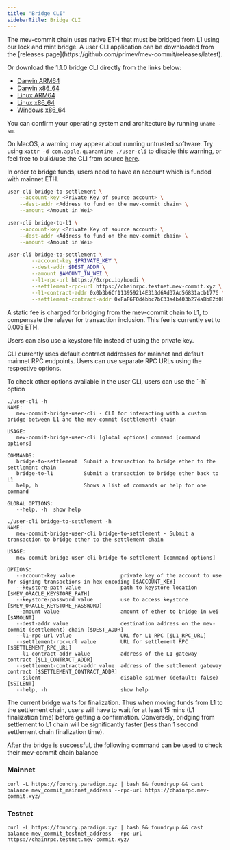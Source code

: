 ```yaml
---
title: "Bridge CLI"
sidebarTitle: Bridge CLI
---
```


<p> The mev-commit chain uses native ETH that must be bridged from L1 using our lock and mint bridge. A user CLI application can be downloaded from the [releases page](https://github.com/primev/mev-commit/releases/latest). </p>

Or download the 1.1.0 bridge CLI directly from the links below:
* [Darwin ARM64](https://github.com/primev/mev-commit/releases/download/v1.2.x/mev-commit-bridge-user-cli_1.1.0_Darwin_arm64.tar.gz)
* [Darwin x86_64](https://github.com/primev/mev-commit/releases/download/v1.2.x/mev-commit-bridge-user-cli_1.1.0_Darwin_x86_64.tar.gz)
* [Linux ARM64](https://github.com/primev/mev-commit/releases/download/v1.2.x/mev-commit-bridge-user-cli_1.1.0_Linux_arm64.tar.gz)
* [Linux x86_64](https://github.com/primev/mev-commit/releases/download/v1.2.x/mev-commit-bridge-user-cli_1.1.0_Linux_x86_64.tar.gz)
* [Windows x86_64](https://github.com/primev/mev-commit/releases/download/v1.2.x/mev-commit-bridge-user-cli_1.1.0_Windows_x86_64.zip)

You can confirm your operating system and architecture by running `uname -sm`.

On MacOS, a warning may appear about running untrusted software. Try using `xattr -d com.apple.quarantine ./user-cli` to disable this warning, or feel free to build/use the CLI from source [here](https://github.com/primev/mev-commit/tree/main/bridge/standard).

<Note>In order to bridge funds, users need to have an account which is funded with mainnet ETH. </Note>

<CodeGroup>

```bash ❯_ bridge to settlement chain from L1
user-cli bridge-to-settlement \
	--account-key <Private Key of source account> \
	--dest-addr <Address to fund on the mev-commit chain> \
	--amount <Amount in Wei>
```

```bash ❯_ bridge to L1 from settlement chain
user-cli bridge-to-l1 \
	--account-key <Private Key of source account> \
	--dest-addr <Address to fund on the mev-commit chain> \
	--amount <Amount in Wei>
```

</CodeGroup>

<Accordion title="Testnet command">

```bash ❯_ bridge to settlement chain from L1
user-cli bridge-to-settlement \
        --account-key $PRIVATE_KEY \
        --dest-addr $DEST_ADDR \
        --amount $AMOUNT_IN_WEI \
        --l1-rpc-url https://0xrpc.io/hoodi \
        --settlement-rpc-url https://chainrpc.testnet.mev-commit.xyz \
        --l1-contract-addr 0x0b3b6Cf113959214E313d6Ad37Ad56831acb1776 \
        --settlement-contract-addr 0xFaF6F0d4bbc7bC33a4b403b274aBb82d0E794202
```

</Accordion>

A static fee is charged for bridging from the mev-commit chain to L1, to compensate the relayer for transaction inclusion. This fee is currently set to 0.005 ETH.

<Note> Users can also use a keystore file instead of using the private key. </Note>

<Note> CLI currently uses default contract addresses for mainnet and default mainnet RPC endpoints. Users can use separate RPC URLs using the respective options. </Note>

<p> To check other options available in the user CLI, users can use the `-h` option </p>

```
./user-cli -h
NAME:
   mev-commit-bridge-user-cli - CLI for interacting with a custom bridge between L1 and the mev-commit (settlement) chain

USAGE:
   mev-commit-bridge-user-cli [global options] command [command options]

COMMANDS:
   bridge-to-settlement  Submit a transaction to bridge ether to the settlement chain
   bridge-to-l1          Submit a transaction to bridge ether back to L1
   help, h               Shows a list of commands or help for one command

GLOBAL OPTIONS:
   --help, -h  show help

```

```
./user-cli bridge-to-settlement -h
NAME:
   mev-commit-bridge-user-cli bridge-to-settlement - Submit a transaction to bridge ether to the settlement chain

USAGE:
   mev-commit-bridge-user-cli bridge-to-settlement [command options]

OPTIONS:
   --account-key value               private key of the account to use for signing transactions in hex encoding [$ACCOUNT_KEY]
   --keystore-path value             path to keystore location [$MEV_ORACLE_KEYSTORE_PATH]
   --keystore-password value         use to access keystore [$MEV_ORACLE_KEYSTORE_PASSWORD]
   --amount value                    amount of ether to bridge in wei [$AMOUNT]
   --dest-addr value                 destination address on the mev-commit (settlement) chain [$DEST_ADDR]
   --l1-rpc-url value                URL for L1 RPC [$L1_RPC_URL]
   --settlement-rpc-url value        URL for settlement RPC [$SETTLEMENT_RPC_URL]
   --l1-contract-addr value          address of the L1 gateway contract [$L1_CONTRACT_ADDR]
   --settlement-contract-addr value  address of the settlement gateway contract [$SETTLEMENT_CONTRACT_ADDR]
   --silent                          disable spinner (default: false) [$SILENT]
   --help, -h                        show help
```

<Note> The current bridge waits for finalization. Thus when moving funds from L1 to the settlement chain, users will have to wait for at least 15 mins (L1 finalization time) before getting a confirmation. Conversely, bridging from settlement to L1 chain will be significantly faster (less than 1 second settlement chain finalization time). </Note>

After the bridge is successful, the following command can be used to check their mev-commit chain balance

### Mainnet
```
curl -L https://foundry.paradigm.xyz | bash && foundryup && cast balance mev_commit_mainnet_address --rpc-url https://chainrpc.mev-commit.xyz/
```

### Testnet
```
curl -L https://foundry.paradigm.xyz | bash && foundryup && cast balance mev_commit_testnet_address --rpc-url https://chainrpc.testnet.mev-commit.xyz/
```

